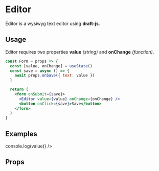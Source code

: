 

<Meta title="Form Helpers|Editor" component={Editor} />

# Editor

Editor is a wysiwyg text editor using **draft-js**.

## Usage

Editor requires two properties **value** _(string)_ and **onChange** _(function)_.

```jsx
const Form = props => {
  const [value, onChange] = useState()
  const save = async () => {
    await props.onSave({ text: value })
  }

  return (
    <form onSubmit={save}>
      <Editor value={value} onChange={onChange} />
      <button onClick={save}>Save</button>
    </form>
  )
}
```

## Examples

<Preview>
  <Story name="Editor">
    <Editor
      value='<h1>Hello<span style="font-family: Tahoma;"> world!</span></h1>'
      onChange={value => console.log(value)}
    />
  </Story>
</Preview>

## Props

<Props of={Editor} />
